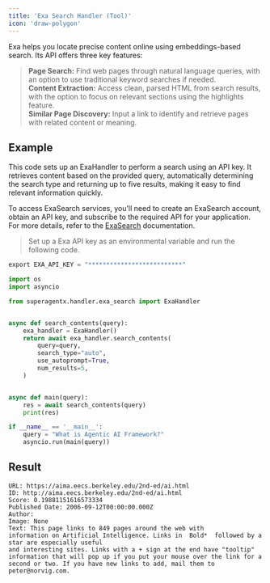 ```yaml
---
title: 'Exa Search Handler (Tool)'
icon: 'draw-polygon'
---
```


Exa helps you locate precise content online using embeddings-based search. Its API offers three key features:

>**Page Search:** Find web pages through natural language queries, with an option to use traditional keyword searches
if needed. <br /> **Content Extraction:** Access clean, parsed HTML from search results, with the option to focus on
relevant sections using the highlights feature. <br /> **Similar Page Discovery:** Input a link to identify and retrieve
pages with related content or meaning.

## Example
This code sets up an ExaHandler to perform a search using an API key. It retrieves content based on the provided query,
automatically determining the search type and returning up to five results, making it easy to find relevant information
quickly.

To access ExaSearch services, you'll need to create an ExaSearch account, obtain an API key, and subscribe to the
 required API for your application. For more details, refer to the
  <a href='https://docs.exa.ai/reference/getting-started' target='_blank'>ExaSearch</a> documentation.

>Set up a Exa API key as an environmental variable and run the following code.

 ```python
 export EXA_API_KEY = "**************************"
```

```python exa_handler.py
import os
import asyncio

from superagentx.handler.exa_search import ExaHandler


async def search_contents(query):
    exa_handler = ExaHandler()
    return await exa_handler.search_contents(
        query=query,
        search_type="auto",
        use_autoprompt=True,
        num_results=5,
    )


async def main(query):
    res = await search_contents(query)
    print(res)

if __name__ == '__main__':
    query = "What is Agentic AI Framework?"
    asyncio.run(main(query))
```

## Result

```log exa search
URL: https://aima.eecs.berkeley.edu/2nd-ed/ai.html
ID: http://aima.eecs.berkeley.edu/2nd-ed/ai.html
Score: 0.19881151616573334
Published Date: 2006-09-12T00:00:00.000Z
Author:
Image: None
Text: This page links to 849 pages around the web with
information on Artificial Intelligence. Links in  Bold*  followed by a star are especially useful
and interesting sites. Links with a + sign at the end have "tooltip"
information that will pop up if you put your mouse over the link for a
second or two. If you have new links to add, mail them to peter@norvig.com.
```
